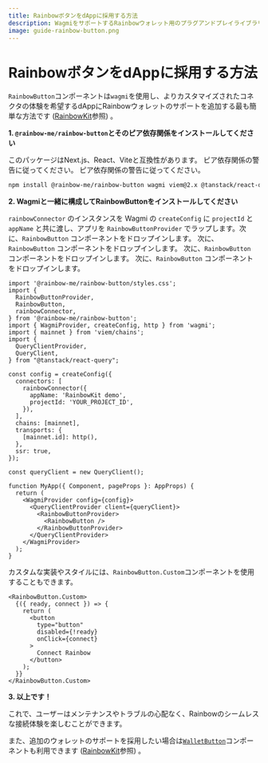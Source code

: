 ```yaml
---
title: RainbowボタンをdAppに採用する方法
description: WagmiをサポートするRainbowウォレット用のプラグアンドプレイライブラリ
image: guide-rainbow-button.png
---
```


# RainbowボタンをdAppに採用する方法

`RainbowButton`コンポーネントは`wagmi`を使用し、よりカスタマイズされたコネクタの体験を希望するdAppにRainbowウォレットのサポートを追加する最も簡単な方法です ([RainbowKit](https://www.rainbowkit.com/docs/installation)参照) 。

**1. `@rainbow-me/rainbow-button`とそのピア依存関係をインストールしてください**

このパッケージはNext.js、React、Viteと互換性があります。 ピア依存関係の警告に従ってください。 ピア依存関係の警告に従ってください。

```bash
npm install @rainbow-me/rainbow-button wagmi viem@2.x @tanstack/react-query
```

**2. Wagmiと一緒に構成してRainbowButtonをインストールしてください**

`rainbowConnector` のインスタンスを Wagmi の `createConfig` に `projectId` と `appName` と共に渡し、アプリを `RainbowButtonProvider` でラップします。次に、`RainbowButton` コンポーネントをドロップインします。 次に、`RainbowButton` コンポーネントをドロップインします。 次に、`RainbowButton` コンポーネントをドロップインします。 次に、`RainbowButton` コンポーネントをドロップインします。

```tsx
import '@rainbow-me/rainbow-button/styles.css';
import {
  RainbowButtonProvider,
  RainbowButton,
  rainbowConnector,
} from '@rainbow-me/rainbow-button';
import { WagmiProvider, createConfig, http } from 'wagmi';
import { mainnet } from 'viem/chains';
import {
  QueryClientProvider,
  QueryClient,
} from "@tanstack/react-query";

const config = createConfig({
  connectors: [
    rainbowConnector({
      appName: 'RainbowKit demo',
      projectId: 'YOUR_PROJECT_ID',
    }),
  ],
  chains: [mainnet],
  transports: {
    [mainnet.id]: http(),
  },
  ssr: true,
});

const queryClient = new QueryClient();

function MyApp({ Component, pageProps }: AppProps) {
  return (
    <WagmiProvider config={config}>
      <QueryClientProvider client={queryClient}>
        <RainbowButtonProvider>
          <RainbowButton />
        </RainbowButtonProvider>
      </QueryClientProvider>
    </WagmiProvider>
  );
}
```

カスタムな実装やスタイルには、`RainbowButton.Custom`コンポーネントを使用することもできます。

```tsx
<RainbowButton.Custom>
  {({ ready, connect }) => {
    return (
      <button
        type="button"
        disabled={!ready}
        onClick={connect}
      >
        Connect Rainbow
      </button>
    );
  }}
</RainbowButton.Custom>
```

**3. 以上です！**

これで、ユーザーはメンテナンスやトラブルの心配なく、Rainbowのシームレスな接続体験を楽しむことができます。

また、追加のウォレットのサポートを採用したい場合は[`WalletButton`](https://www.rainbowkit.com/docs/wallet-button)コンポーネントも利用できます ([RainbowKit](https://www.rainbowkit.com/docs/installation)参照) 。
